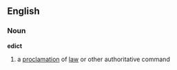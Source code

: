 =={{en}}==
== English ==
===Noun===
'''edict'''
# a [[proclamation]] of [[law]] or other authoritative command